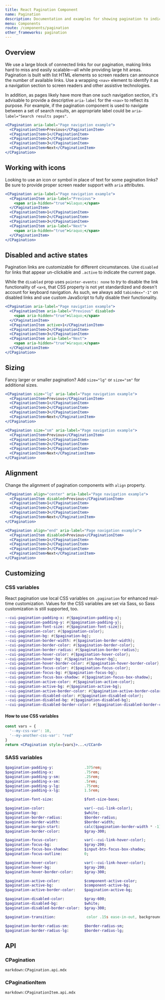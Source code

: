 ```yaml
---
title: React Pagination Component
name: Pagination
description: Documentation and examples for showing pagination to indicate a series of related content exists across multiple pages.
menu: Components
route: /components/pagination
other_frameworks: pagination
---
```



## Overview

We use a large block of connected links for our pagination, making links hard to miss and easily scalable—all while providing large hit areas. Pagination is built with list HTML elements so screen readers can announce the number of available links. Use a wrapping `<nav>` element to identify it as a navigation section to screen readers and other assistive technologies.

In addition, as pages likely have more than one such navigation section, it's advisable to provide a descriptive `aria-label` for the `<nav>` to reflect its purpose. For example, if the pagination component is used to navigate between a set of search results, an appropriate label could be `aria-label="Search results pages"`.

```jsx preview
<CPagination aria-label="Page navigation example">
  <CPaginationItem>Previous</CPaginationItem>
  <CPaginationItem>1</CPaginationItem>
  <CPaginationItem>2</CPaginationItem>
  <CPaginationItem>3</CPaginationItem>
  <CPaginationItem>Next</CPaginationItem>
</CPagination>
```

## Working with icons

Looking to use an icon or symbol in place of text for some pagination links? Be sure to provide proper screen reader support with `aria` attributes.

```jsx preview
<CPagination aria-label="Page navigation example">
  <CPaginationItem aria-label="Previous">
    <span aria-hidden="true">&laquo;</span>
  </CPaginationItem>
  <CPaginationItem>1</CPaginationItem>
  <CPaginationItem>2</CPaginationItem>
  <CPaginationItem>3</CPaginationItem>
  <CPaginationItem aria-label="Next">
    <span aria-hidden="true">&raquo;</span>
  </CPaginationItem>
</CPagination>
```

## Disabled and active states

Pagination links are customizable for different circumstances. Use `disabled` for links that appear un-clickable and `.active` to indicate the current page.

While the `disabled` prop uses `pointer-events: none` to _try_ to disable the link functionality of `<a>`s, that CSS property is not yet standardized and doesn't account for keyboard navigation. As such, we always add `tabindex="-1"` on disabled links and use custom JavaScript to fully disable their functionality.

```jsx preview
<CPagination aria-label="Page navigation example">
  <CPaginationItem aria-label="Previous" disabled>
    <span aria-hidden="true">&laquo;</span>
  </CPaginationItem>
  <CPaginationItem active>1</CPaginationItem>
  <CPaginationItem>2</CPaginationItem>
  <CPaginationItem>3</CPaginationItem>
  <CPaginationItem aria-label="Next">
    <span aria-hidden="true">&raquo;</span>
  </CPaginationItem>
</CPagination>
```

## Sizing

Fancy larger or smaller pagination? Add `size="lg"` or `size="sm"` for additional sizes.

```jsx preview
<CPagination size="lg" aria-label="Page navigation example">
  <CPaginationItem>Previous</CPaginationItem>
  <CPaginationItem>1</CPaginationItem>
  <CPaginationItem>2</CPaginationItem>
  <CPaginationItem>3</CPaginationItem>
  <CPaginationItem>Next</CPaginationItem>
</CPagination>
```

```jsx preview
<CPagination size="sm" aria-label="Page navigation example">
  <CPaginationItem>Previous</CPaginationItem>
  <CPaginationItem>1</CPaginationItem>
  <CPaginationItem>2</CPaginationItem>
  <CPaginationItem>3</CPaginationItem>
  <CPaginationItem>Next</CPaginationItem>
</CPagination>
```

## Alignment

Change the alignment of pagination components with `align` property.

```jsx preview
<CPagination align="center" aria-label="Page navigation example">
  <CPaginationItem disabled>Previous</CPaginationItem>
  <CPaginationItem>1</CPaginationItem>
  <CPaginationItem>2</CPaginationItem>
  <CPaginationItem>3</CPaginationItem>
  <CPaginationItem>Next</CPaginationItem>
</CPagination>
```

```jsx preview
<CPagination align="end" aria-label="Page navigation example">
  <CPaginationItem disabled>Previous</CPaginationItem>
  <CPaginationItem>1</CPaginationItem>
  <CPaginationItem>2</CPaginationItem>
  <CPaginationItem>3</CPaginationItem>
  <CPaginationItem>Next</CPaginationItem>
</CPagination>
```

## Customizing

### CSS variables

React pagination use local CSS variables on `.pagination` for enhanced real-time customization. Values for the CSS variables are set via Sass, so Sass customization is still supported, too.

```sass
--cui-pagination-padding-x: #{$pagination-padding-x};
--cui-pagination-padding-y: #{$pagination-padding-y};
--cui-pagination-font-size: #{$pagination-font-size});
--cui-pagination-color: #{$pagination-color};
--cui-pagination-bg: #{$pagination-bg};
--cui-pagination-border-width: #{$pagination-border-width};
--cui-pagination-border-color: #{$pagination-border-color};
--cui-pagination-border-radius: #{$pagination-border-radius};
--cui-pagination-hover-color: #{$pagination-hover-color};
--cui-pagination-hover-bg: #{$pagination-hover-bg};
--cui-pagination-hover-border-color: #{$pagination-hover-border-color};
--cui-pagination-focus-color: #{$pagination-focus-color};
--cui-pagination-focus-bg: #{$pagination-focus-bg};
--cui-pagination-focus-box-shadow: #{$pagination-focus-box-shadow};
--cui-pagination-active-color: #{$pagination-active-color};
--cui-pagination-active-bg: #{$pagination-active-bg};
--cui-pagination-active-border-color: #{$pagination-active-border-color};
--cui-pagination-disabled-color: #{$pagination-disabled-color};
--cui-pagination-disabled-bg: #{$pagination-disabled-bg};
--cui-pagination-disabled-border-color: #{$pagination-disabled-border-color};
```

#### How to use CSS variables

```jsx
const vars = { 
  '--my-css-var': 10,
  '--my-another-css-var': "red" 
}
return <CPagination style={vars}>...</CCard>
```

### SASS variables

```sass
$pagination-padding-y:              .375rem;
$pagination-padding-x:              .75rem;
$pagination-padding-y-sm:           .25rem;
$pagination-padding-x-sm:           .5rem;
$pagination-padding-y-lg:           .75rem;
$pagination-padding-x-lg:           1.5rem;

$pagination-font-size:              $font-size-base;

$pagination-color:                  var(--cui-link-color);
$pagination-bg:                     $white;
$pagination-border-radius:          $border-radius;
$pagination-border-width:           $border-width;
$pagination-margin-start:           calc($pagination-border-width * -1); // stylelint-disable-line function-disallowed-list
$pagination-border-color:           $gray-300;

$pagination-focus-color:            var(--cui-link-hover-color);
$pagination-focus-bg:               $gray-200;
$pagination-focus-box-shadow:       $input-btn-focus-box-shadow;
$pagination-focus-outline:          0;

$pagination-hover-color:            var(--cui-link-hover-color);
$pagination-hover-bg:               $gray-200;
$pagination-hover-border-color:     $gray-300;

$pagination-active-color:           $component-active-color;
$pagination-active-bg:              $component-active-bg;
$pagination-active-border-color:    $pagination-active-bg;

$pagination-disabled-color:         $gray-600;
$pagination-disabled-bg:            $white;
$pagination-disabled-border-color:  $gray-300;

$pagination-transition:              color .15s ease-in-out, background-color .15s ease-in-out, border-color .15s ease-in-out, box-shadow .15s ease-in-out;

$pagination-border-radius-sm:       $border-radius-sm;
$pagination-border-radius-lg:       $border-radius-lg;
```

## API

### CPagination

`markdown:CPagination.api.mdx`

### CPaginationItem

`markdown:CPaginationItem.api.mdx`
